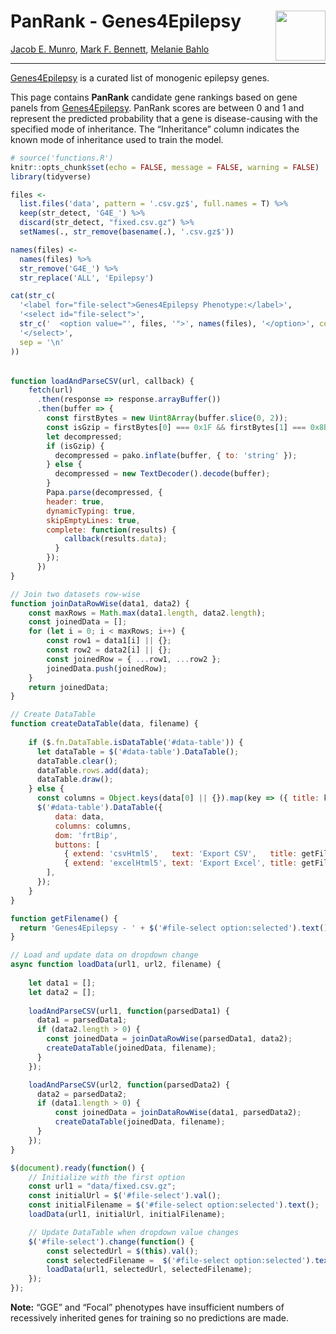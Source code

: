 # PanRank - Genes4Epilepsy <img src="img/WEHI.png" align="right" height="80"/>

[Jacob E. Munro](https://orcid.org/0000-0002-2751-0989), [Mark F. Bennett](https://orcid.org/0000-0002-3561-6804), [Melanie Bahlo](https://orcid.org/0000-0001-5132-0774)

---

[Genes4Epilepsy](https://bahlolab.github.io/Genes4Epilepsy/) is a curated list of monogenic epilepsy genes.

This page contains **PanRank** candidate gene rankings based on gene panels from [Genes4Epilepsy](https://bahlolab.github.io/Genes4Epilepsy/). PanRank scores are between 0 and 1 and represent the predicted probability that a gene is disease-causing with the specified mode of inheritance. The "Inheritance" column indicates the known mode of inheritance used to train the model.


<script src="https://code.jquery.com/jquery-3.6.0.min.js"></script>
<script src="https://cdn.datatables.net/1.12.1/js/jquery.dataTables.min.js"></script>
<script src="https://cdn.jsdelivr.net/npm/fflate@0.8.2/umd/index.min.js"></script>
<script src="https://cdnjs.cloudflare.com/ajax/libs/PapaParse/5.3.0/papaparse.min.js"></script>
<link rel="stylesheet" href="https://cdn.datatables.net/1.12.1/css/jquery.dataTables.min.css">
<script src="https://cdn.datatables.net/buttons/2.2.3/js/dataTables.buttons.min.js"></script>
<script src="https://cdn.datatables.net/buttons/2.2.3/js/buttons.html5.min.js"></script>
<script src="https://cdnjs.cloudflare.com/ajax/libs/jszip/3.7.1/jszip.min.js"></script>
<script src="https://cdnjs.cloudflare.com/ajax/libs/pako/2.0.4/pako.min.js"></script>


```r
# source('functions.R')
knitr::opts_chunk$set(echo = FALSE, message = FALSE, warning = FALSE)
library(tidyverse)
```

```r
files <- 
  list.files('data', pattern = '.csv.gz$', full.names = T) %>% 
  keep(str_detect, 'G4E_') %>% 
  discard(str_detect, "fixed.csv.gz") %>% 
  setNames(., str_remove(basename(.), '.csv.gz$'))

names(files) <- 
  names(files) %>% 
  str_remove('G4E_') %>% 
  str_replace('ALL', 'Epilepsy')

cat(str_c(
  '<label for="file-select">Genes4Epilepsy Phenotype:</label>',
  '<select id="file-select">',
  str_c('  <option value="', files, '">', names(files), '</option>', collapse = '\n'),
  '</select>',
  sep = '\n'
))
```

<div id='table-container'>
  <table id='data-table' class='display'></table>
</div>


```js
function loadAndParseCSV(url, callback) {
    fetch(url)
      .then(response => response.arrayBuffer())
      .then(buffer => {
        const firstBytes = new Uint8Array(buffer.slice(0, 2));
        const isGzip = firstBytes[0] === 0x1F && firstBytes[1] === 0x8B;
        let decompressed;
        if (isGzip) {
          decompressed = pako.inflate(buffer, { to: 'string' });
        } else {
          decompressed = new TextDecoder().decode(buffer);
        }
        Papa.parse(decompressed, {
        header: true,
        dynamicTyping: true,
        skipEmptyLines: true,
        complete: function(results) {
            callback(results.data);
          }
        });
      })
}

// Join two datasets row-wise
function joinDataRowWise(data1, data2) {
    const maxRows = Math.max(data1.length, data2.length);
    const joinedData = [];
    for (let i = 0; i < maxRows; i++) {
        const row1 = data1[i] || {};
        const row2 = data2[i] || {};
        const joinedRow = { ...row1, ...row2 };
        joinedData.push(joinedRow);
    }
    return joinedData;
}

// Create DataTable
function createDataTable(data, filename) {
    
    if ($.fn.DataTable.isDataTable('#data-table')) {
      let dataTable = $('#data-table').DataTable();
      dataTable.clear();
      dataTable.rows.add(data);
      dataTable.draw();
    } else {
      const columns = Object.keys(data[0] || {}).map(key => ({ title: key, data: key }));
      $('#data-table').DataTable({
          data: data,
          columns: columns,
          dom: 'frtBip',
          buttons: [
            { extend: 'csvHtml5',   text: 'Export CSV',   title: getFilename },
            { extend: 'excelHtml5', text: 'Export Excel', title: getFilename}
        ],
      });
    }
}

function getFilename() {
  return 'Genes4Epilepsy - ' + $('#file-select option:selected').text();
}

// Load and update data on dropdown change
async function loadData(url1, url2, filename) {
    
    let data1 = [];
    let data2 = [];
    
    loadAndParseCSV(url1, function(parsedData1) {
      data1 = parsedData1;
      if (data2.length > 0) {
        const joinedData = joinDataRowWise(parsedData1, data2);
        createDataTable(joinedData, filename);
      }
    });

    loadAndParseCSV(url2, function(parsedData2) {
      data2 = parsedData2;
      if (data1.length > 0) {
          const joinedData = joinDataRowWise(data1, parsedData2);
          createDataTable(joinedData, filename);
      }
    });
}

$(document).ready(function() {
    // Initialize with the first option
    const url1 = "data/fixed.csv.gz";
    const initialUrl = $('#file-select').val();
    const initialFilename = $('#file-select option:selected').text();
    loadData(url1, initialUrl, initialFilename);

    // Update DataTable when dropdown value changes
    $('#file-select').change(function() {
        const selectedUrl = $(this).val();
        const selectedFilename =  $('#file-select option:selected').text();
        loadData(url1, selectedUrl, selectedFilename);
    });
});

```


**Note:** "GGE" and "Focal" phenotypes have insufficient numbers of recessively inherited genes for training so no predictions are made.
